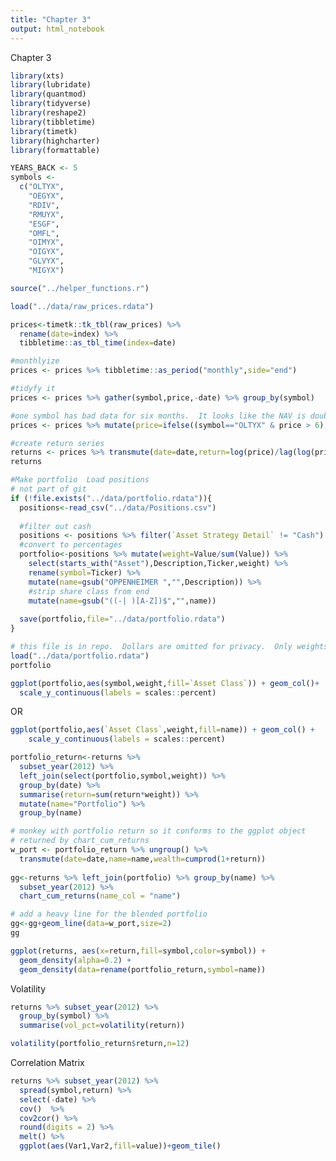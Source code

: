 ```yaml
---
title: "Chapter 3"
output: html_notebook
---
```

Chapter 3
```r
library(xts)
library(lubridate)
library(quantmod)
library(tidyverse)
library(reshape2)
library(tibbletime)
library(timetk)
library(highcharter)
library(formattable)

YEARS_BACK <- 5
symbols <-
  c("OLTYX",
    "OEGYX",
    "RDIV",
    "RMUYX",
    "ESGF",
    "OMFL",
    "OIMYX",
    "OIGYX",
    "GLVYX",
    "MIGYX")

source("../helper_functions.r")

```

```r

load("../data/raw_prices.rdata")
```

```r
prices<-timetk::tk_tbl(raw_prices) %>%
  rename(date=index) %>% 
  tibbletime::as_tbl_time(index=date) 

#monthlyize
prices <- prices %>% tibbletime::as_period("monthly",side="end")

#tidyfy it
prices <- prices %>% gather(symbol,price,-date) %>% group_by(symbol)

#one symbol has bad data for six months.  It looks like the NAV is doubled. Fix.
prices <- prices %>% mutate(price=ifelse((symbol=="OLTYX" & price > 6),price/2,price))

#create return series
returns <- prices %>% transmute(date=date,return=log(price)/lag(log(price))-1) %>% slice(-1)
returns
```


```r
#Make portfolio  Load positions
# not part of git
if (!file.exists("../data/portfolio.rdata")){
  positions<-read_csv("../data/Positions.csv")
  
  #filter out cash
  positions <- positions %>% filter(`Asset Strategy Detail` != "Cash")
  #convert to percentages
  portfolio<-positions %>% mutate(weight=Value/sum(Value)) %>%
    select(starts_with("Asset"),Description,Ticker,weight) %>% 
    rename(symbol=Ticker) %>% 
    mutate(name=gsub("OPPENHEIMER ","",Description)) %>% 
    #strip share class from end
    mutate(name=gsub("((-| )[A-Z])$","",name))
  
  save(portfolio,file="../data/portfolio.rdata")
}
```

```r
# this file is in repo.  Dollars are omitted for privacy.  Only weights.
load("../data/portfolio.rdata")
portfolio
```
```r
ggplot(portfolio,aes(symbol,weight,fill=`Asset Class`)) + geom_col()+ 
  scale_y_continuous(labels = scales::percent)
```
OR
```r
ggplot(portfolio,aes(`Asset Class`,weight,fill=name)) + geom_col() +
    scale_y_continuous(labels = scales::percent)

```

```r

portfolio_return<-returns %>%
  subset_year(2012) %>% 
  left_join(select(portfolio,symbol,weight)) %>% 
  group_by(date) %>% 
  summarise(return=sum(return*weight)) %>% 
  mutate(name="Portfolio") %>% 
  group_by(name)

# monkey with portfolio return so it conforms to the ggplot object
# returned by chart_cum_returns
w_port <- portfolio_return %>% ungroup() %>% 
  transmute(date=date,name=name,wealth=cumprod(1+return))
  
gg<-returns %>% left_join(portfolio) %>% group_by(name) %>%   
  subset_year(2012) %>% 
  chart_cum_returns(name_col = "name")

# add a heavy line for the blended portfolio
gg<-gg+geom_line(data=w_port,size=2)
gg

```

```r
ggplot(returns, aes(x=return,fill=symbol,color=symbol)) + 
  geom_density(alpha=0.2) +
  geom_density(data=rename(portfolio_return,symbol=name))

```

Volatility
```r
returns %>% subset_year(2012) %>% 
  group_by(symbol) %>% 
  summarise(vol_pct=volatility(return))
```

```r
volatility(portfolio_return$return,n=12)
```

Correlation Matrix
```r

returns %>% subset_year(2012) %>% 
  spread(symbol,return) %>% 
  select(-date) %>% 
  cov()  %>% 
  cov2cor() %>% 
  round(digits = 2) %>% 
  melt() %>% 
  ggplot(aes(Var1,Var2,fill=value))+geom_tile()
```

